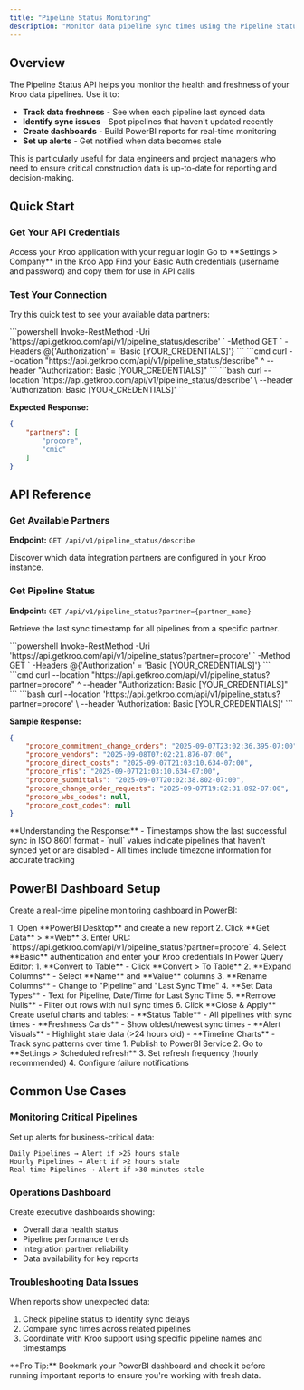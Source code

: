 ```yaml
---
title: "Pipeline Status Monitoring"
description: "Monitor data pipeline sync times using the Pipeline Status API and integrate with PowerBI for real-time dashboards."
---
```


## Overview

The Pipeline Status API helps you monitor the health and freshness of your Kroo data pipelines. Use it to:

- **Track data freshness** - See when each pipeline last synced data
- **Identify sync issues** - Spot pipelines that haven't updated recently  
- **Create dashboards** - Build PowerBI reports for real-time monitoring
- **Set up alerts** - Get notified when data becomes stale

<Info>
This is particularly useful for data engineers and project managers who need to ensure critical construction data is up-to-date for reporting and decision-making.
</Info>

## Quick Start

### Get Your API Credentials

<Steps>
<Step title="Log into Kroo">
Access your Kroo application with your regular login
</Step>

<Step title="Navigate to Company Settings">
Go to **Settings > Company** in the Kroo App
</Step>

<Step title="Copy API Credentials">
Find your Basic Auth credentials (username and password) and copy them for use in API calls
</Step>
</Steps>

### Test Your Connection

Try this quick test to see your available data partners:

<Tabs>
<Tab title="Windows (PowerShell)">
```powershell
Invoke-RestMethod -Uri 'https://api.getkroo.com/api/v1/pipeline_status/describe' `
-Method GET `
-Headers @{'Authorization' = 'Basic [YOUR_CREDENTIALS]'}
```
</Tab>
<Tab title="Windows (Command Prompt)">
```cmd
curl --location "https://api.getkroo.com/api/v1/pipeline_status/describe" ^
--header "Authorization: Basic [YOUR_CREDENTIALS]"
```
</Tab>
<Tab title="Mac/Linux">
```bash
curl --location 'https://api.getkroo.com/api/v1/pipeline_status/describe' \
--header 'Authorization: Basic [YOUR_CREDENTIALS]'
```
</Tab>
</Tabs>

**Expected Response:**
```json
{
    "partners": [
        "procore",
        "cmic"
    ]
}
```

## API Reference

### Get Available Partners
**Endpoint:** `GET /api/v1/pipeline_status/describe`

Discover which data integration partners are configured in your Kroo instance.

### Get Pipeline Status
**Endpoint:** `GET /api/v1/pipeline_status?partner={partner_name}`

Retrieve the last sync timestamp for all pipelines from a specific partner.

<Tabs>
<Tab title="Windows (PowerShell)">
```powershell
Invoke-RestMethod -Uri 'https://api.getkroo.com/api/v1/pipeline_status?partner=procore' `
-Method GET `
-Headers @{'Authorization' = 'Basic [YOUR_CREDENTIALS]'}
```
</Tab>
<Tab title="Windows (Command Prompt)">
```cmd
curl --location "https://api.getkroo.com/api/v1/pipeline_status?partner=procore" ^
--header "Authorization: Basic [YOUR_CREDENTIALS]"
```
</Tab>
<Tab title="Mac/Linux">
```bash
curl --location 'https://api.getkroo.com/api/v1/pipeline_status?partner=procore' \
--header 'Authorization: Basic [YOUR_CREDENTIALS]'
```
</Tab>
</Tabs>

**Sample Response:**
```json
{
    "procore_commitment_change_orders": "2025-09-07T23:02:36.395-07:00",
    "procore_vendors": "2025-09-08T07:02:21.876-07:00",
    "procore_direct_costs": "2025-09-07T21:03:10.634-07:00",
    "procore_rfis": "2025-09-07T21:03:10.634-07:00",
    "procore_submittals": "2025-09-07T20:02:38.802-07:00",
    "procore_change_order_requests": "2025-09-07T19:02:31.892-07:00",
    "procore_wbs_codes": null,
    "procore_cost_codes": null
}
```

<Info>
**Understanding the Response:**
- Timestamps show the last successful sync in ISO 8601 format
- `null` values indicate pipelines that haven't synced yet or are disabled
- All times include timezone information for accurate tracking
</Info>

## PowerBI Dashboard Setup

Create a real-time pipeline monitoring dashboard in PowerBI:

<Steps>
<Step title="Connect to the API">
1. Open **PowerBI Desktop** and create a new report
2. Click **Get Data** > **Web**  
3. Enter URL: `https://api.getkroo.com/api/v1/pipeline_status?partner=procore`
4. Select **Basic** authentication and enter your Kroo credentials
</Step>

<Step title="Transform the Data">
In Power Query Editor:
1. **Convert to Table** - Click **Convert > To Table**
2. **Expand Columns** - Select **Name** and **Value** columns
3. **Rename Columns** - Change to "Pipeline" and "Last Sync Time"
4. **Set Data Types** - Text for Pipeline, Date/Time for Last Sync Time
5. **Remove Nulls** - Filter out rows with null sync times
6. Click **Close & Apply**
</Step>

<Step title="Build Visualizations">
Create useful charts and tables:
- **Status Table** - All pipelines with sync times
- **Freshness Cards** - Show oldest/newest sync times  
- **Alert Visuals** - Highlight stale data (>24 hours old)
- **Timeline Charts** - Track sync patterns over time
</Step>

<Step title="Enable Auto-Refresh">
1. Publish to PowerBI Service
2. Go to **Settings > Scheduled refresh**
3. Set refresh frequency (hourly recommended)
4. Configure failure notifications
</Step>
</Steps>

## Common Use Cases

### Monitoring Critical Pipelines
Set up alerts for business-critical data:

```
Daily Pipelines → Alert if >25 hours stale
Hourly Pipelines → Alert if >2 hours stale  
Real-time Pipelines → Alert if >30 minutes stale
```

### Operations Dashboard
Create executive dashboards showing:
- Overall data health status
- Pipeline performance trends
- Integration partner reliability
- Data availability for key reports

### Troubleshooting Data Issues
When reports show unexpected data:
1. Check pipeline status to identify sync delays
2. Compare sync times across related pipelines
3. Coordinate with Kroo support using specific pipeline names and timestamps

<Info>
**Pro Tip:** Bookmark your PowerBI dashboard and check it before running important reports to ensure you're working with fresh data.
</Info>
